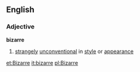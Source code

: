 ==English==
===Adjective===
'''bizarre'''
#[[strange]]ly [[unconventional]] in [[style]] or [[appearance]]

[[et:Bizarre]]
[[it:bizarre]]
[[pl:Bizarre]]